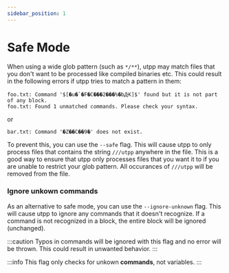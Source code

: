 ```yaml
---
sidebar_position: 1
---
```


# Safe Mode

When using a wide glob pattern (such as `*/**`), utpp may match files that you don't want to be processed like compiled binaries etc.
This could result in the following errors if utpp tries to match a pattern in them:

```
foo.txt: Command '$[�u�`�F�C���2���%�bԪ]$' found but it is not part of any block.
foo.txt: Found 1 unmatched commands. Please check your syntax.
```

or

```
bar.txt: Command '�Z��C��9�' does not exist.
```

To prevent this, you can use the `--safe` flag. This will cause utpp to only process files that contains the string `///utpp` anywhere in the file.
This is a good way to ensure that utpp only processes files that you want it to if you are unable to restrict your glob pattern.
All occurances of `///utpp` will be removed from the file.

### Ignore unkown commands

As an alternative to safe mode, you can use the `--ignore-unknown` flag. This will cause utpp to ignore any commands that it doesn't recognize.
If a command is not recognized in a block, the entire block will be ignored (unchanged).

:::caution
Typos in commands will be ignored with this flag and no error will be thrown. This could result in unwanted behavior.
:::

:::info
This flag only checks for unkown **commands**, not variables.
:::
